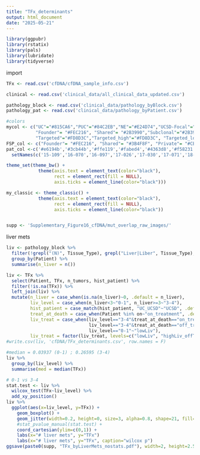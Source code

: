 ```yaml
---
title: "TFx_determinants"
output: html_document
date: "2025-05-21"
---
```


```r
library(ggpubr)
library(rstatix)
library(pals)
library(lubridate)
library(tidyverse)
```

import
```r
TFx <- read.csv('cfDNA/cfDNA_sample_info.csv')

clinical <- read.csv('clinical_data/all_clinical_data_updated.csv')

pathology_block <- read.csv('clinical_data/pathology_byBlock.csv')
pathology_pat <- read.csv('clinical_data/pathology_byPatient.csv')
```

```r
#colors
mycol <- c("UC"="#815CA6","PUC"="#84C2EB","NE"="#E24D74","UCSD-Focal"="#ACD7A0","UCSD_focal"="#ACD7A0", "UCSD"="#43823D", "UC-sarcomatoid"= "#E7CB94",
           "Founder"= "#FEC216", "Shared"= "#2B3990","Subclonal"="#2B3990", "Private"= "#C91220", 
           "Targeted"="#FD8D3C","Targeted_high"="#FD8D3C", "Targeted_low"="#FD8D3C",  "WGS"="#00BFC4") 
FSP_col <- c("Founder"= "#FEC216", "Shared"= "#3B4F8F", "Private"= "#CE414B") 
pat_col <-c('#e6194b','#3cb44b','#ffe119','#fabed4','#4363d8','#f58231','#42d4f4','#911eb4','#f032e6','#bfef45','#469990','#dcbeff','#9a6324','#fffac8','#800000','#aaffc3','#808000','#ffd8b1','#000075','#a9a9a9') %>%
  setNames(c('15-109','16-070','16-097','17-026','17-030','17-071','18-101','18-120','19-007','19-044','15-108','16-079','17-020','17-047','18-016','18-065','19-001','19-004','19-022','19-037'))

theme_set(theme_bw() + 
            theme(axis.text = element_text(color="black"),
                  rect = element_rect(fill = NULL),
                  axis.ticks = element_line(color="black")))

my_classic <- theme_classic() + 
            theme(axis.text = element_text(color="black"),
                  rect = element_rect(fill = NULL),
                  axis.ticks = element_line(color="black"))


supp <- 'Supplementary_Figure16_cfDNA/mut_overlap_raw_images/'
```

liver mets
```r
liv <- pathology_block %>%
  filter(!grepl("(N)", Tissue_Type), grepl("Liver|Liber", Tissue_Type), Percent_Cancer>10) %>%
  group_by(Patient) %>%
  summarise(n_liver = n())

liv <- TFx %>%
  select(Patient, TFx, n_tumors, hist_patient) %>%
  filter(!is.na(TFx)) %>%
  left_join(liv) %>%
  mutate(n_liver = case_when(is.na(n_liver)~0, .default = n_liver),
         liv_level = case_when(n_liver<3~"0-1", n_liver>=3~"3-4"), 
         hist_patient = case_match(hist_patient, "UC_UCSD"~"UCSD", .default = hist_patient), 
         treat_at_death = case_when(Patient %in% on~"on_treatment", .default = "off_treatment"), 
         liv_treat = case_when(liv_level=="3-4"&treat_at_death=="on_treatment"~"highLiv_onTreat", 
                               liv_level=="3-4"&treat_at_death=="off_treatment"~"highLiv_offTreat", 
                               liv_level=="0-1"~"lowLiv"), 
         liv_treat = factor(liv_treat, levels=c("lowLiv", "highLiv_offTreat", "highLiv_onTreat"))) 
#write.csv(liv, 'cfDNA/TFx_determinants.csv', row.names = F)

#median = 0.03937 (0-1) ; 0.26595 (3-4)
liv %>%
  group_by(liv_level) %>%
  summarise(med = median(TFx))

# 0-1 vs 3-4
stat.test <- liv %>%
  wilcox_test(TFx~liv_level) %>%
  add_xy_position()
liv %>%
  ggplot(aes(x=liv_level, y=TFx)) +
    geom_boxplot() +
    geom_jitter(width=0.2, height=0, size=3, alpha=0.8, shape=21, fill="black", stroke=NA) +
    #stat_pvalue_manual(stat.test) +
    coord_cartesian(ylim=c(0,1)) +
    labs(x="# liver mets", y="TFx")
    labs(x="# liver mets", y="TFx", caption="wilcox p")
ggsave(paste0(supp, "TFx_byLiverMets_nostats.pdf"), width=2, height=2.5)
```




